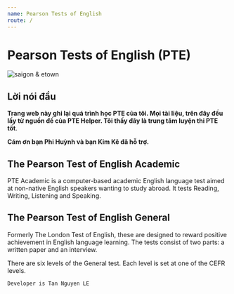 ```yaml
---
name: Pearson Tests of English
route: /
---
```


# Pearson Tests of English (PTE)

<Image src="./public/SaiGon.jpg" alt="saigon & etown" id="banner"/>

##  Lời nói đầu

**Trang web này ghi lại quá trình học PTE của tôi. Mọi tài liệu, trên đây đều lấy từ nguồn đề của PTE Helper. Tôi thấy đây là trung tâm luyện thi PTE tốt**.

**Cám ơn bạn Phi Huỳnh và bạn Kim Kê đã hỗ trợ.**

## The Pearson Test of English Academic
PTE Academic is a computer-based academic English language test aimed at non-native English speakers wanting to study abroad. It tests Reading, Writing, Listening and Speaking.

## The Pearson Test of English General
Formerly The London Test of English, these are designed to reward positive achievement in English language learning. The tests consist of two parts: a written paper and an interview. 

There are six levels of the General test. Each level is set at one of the CEFR levels.

`Developer is Tan Nguyen LE`
